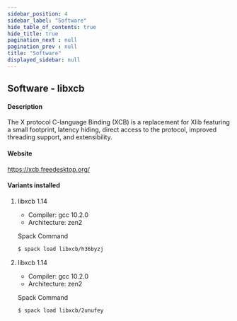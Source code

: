 ```yaml
---
sidebar_position: 4
sidebar_label: "Software"
hide_table_of_contents: true
hide_title: true
pagination_next : null
pagination_prev : null
title: "Software"
displayed_sidebar: null
---
```


## Software - libxcb


#### Description
The X protocol C-language Binding (XCB) is a replacement for Xlib featuring a small footprint, latency hiding, direct access to the protocol, improved threading support, and extensibility.

#### Website
https://xcb.freedesktop.org/

#### Variants installed

1. libxcb 1.14

    - Compiler: gcc 10.2.0
    - Architecture: zen2

    Spack Command
    ```bash
    $ spack load libxcb/h36byzj
    ```

2. libxcb 1.14

    - Compiler: gcc 10.2.0
    - Architecture: zen2

    Spack Command
    ```bash
    $ spack load libxcb/2unufey
    ```
